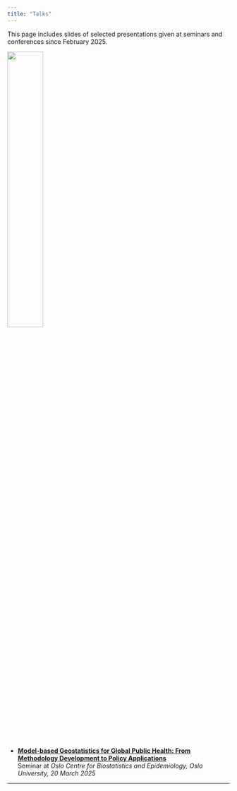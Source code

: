 ```yaml
---
title: "Talks"
---
```


This page includes slides of selected presentations given at seminars and conferences since February 2025.

![](figures/semiar.jpg){width="40%"}

-   [**Model-based Geostatistics for Global Public Health: From Methodology Development to Policy Applications**](Birmingham%20(20%20Feb%202025).qmd)\
    Seminar at *Oslo Centre for Biostatistics and Epidemiology, Oslo University, 20 March 2025*

------------------------------------------------------------------------

